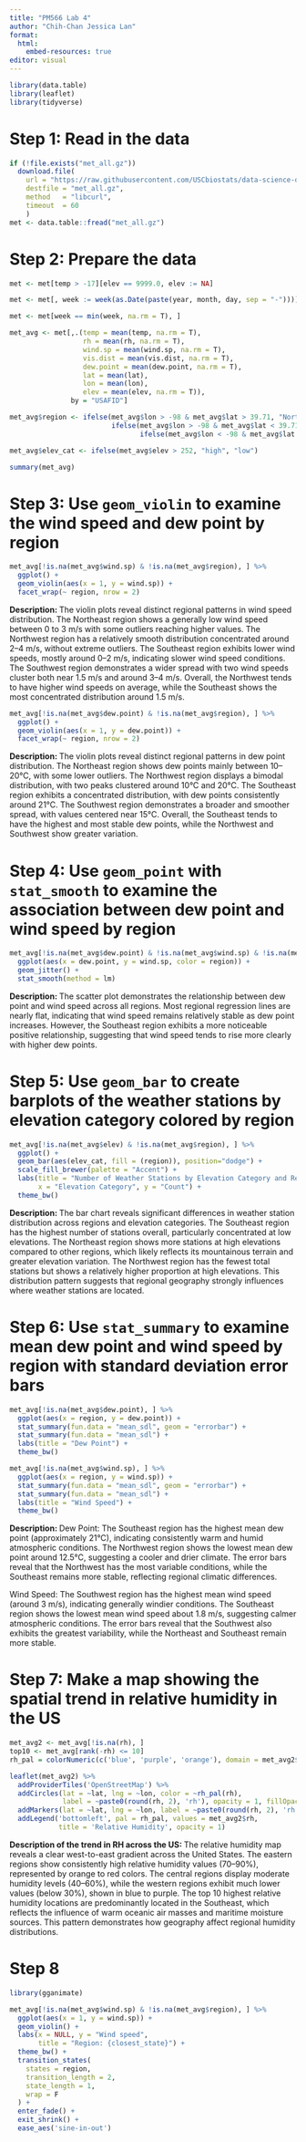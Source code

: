 ```yaml
---
title: "PM566 Lab 4"
author: "Chih-Chan Jessica Lan"
format: 
  html:
    embed-resources: true
editor: visual
---
```


```r
library(data.table)
library(leaflet)
library(tidyverse)
```

# Step 1: Read in the data
```r
if (!file.exists("met_all.gz"))
  download.file(
    url = "https://raw.githubusercontent.com/USCbiostats/data-science-data/master/02_met/met_all.gz",
    destfile = "met_all.gz",
    method   = "libcurl",
    timeout  = 60
    )
met <- data.table::fread("met_all.gz")
```

# Step 2: Prepare the data
```r
met <- met[temp > -17][elev == 9999.0, elev := NA]

met <- met[, week := week(as.Date(paste(year, month, day, sep = "-")))]

met <- met[week == min(week, na.rm = T), ]

met_avg <- met[,.(temp = mean(temp, na.rm = T),
                  rh = mean(rh, na.rm = T),
                  wind.sp = mean(wind.sp, na.rm = T),
                  vis.dist = mean(vis.dist, na.rm = T),
                  dew.point = mean(dew.point, na.rm = T),
                  lat = mean(lat),
                  lon = mean(lon),
                  elev = mean(elev, na.rm = T)),
               by = "USAFID"]

met_avg$region <- ifelse(met_avg$lon > -98 & met_avg$lat > 39.71, "Northeast",
                         ifelse(met_avg$lon > -98 & met_avg$lat < 39.71, "Southeast",
                                ifelse(met_avg$lon < -98 & met_avg$lat > 39.71, "Northwest", "Southwest")))

met_avg$elev_cat <- ifelse(met_avg$elev > 252, "high", "low")

summary(met_avg)
```


# Step 3: Use `geom_violin` to examine the wind speed and dew point by region
```r
met_avg[!is.na(met_avg$wind.sp) & !is.na(met_avg$region), ] %>%
  ggplot() + 
  geom_violin(aes(x = 1, y = wind.sp)) +
  facet_wrap(~ region, nrow = 2)
```
**Description: **
The violin plots reveal distinct regional patterns in wind speed distribution. The Northeast region shows a generally low wind speed between 0 to 3 m/s with some outliers reaching higher values. The Northwest region has a relatively smooth distribution concentrated around 2–4 m/s, without extreme outliers. The Southeast region exhibits lower wind speeds, mostly around 0–2 m/s, indicating slower wind speed conditions. The Southwest region demonstrates a wider spread with two wind speeds cluster both near 1.5 m/s and around 3–4 m/s. Overall, the Northwest tends to have higher wind speeds on average, while the Southeast shows the most concentrated distribution around 1.5 m/s.

```r
met_avg[!is.na(met_avg$dew.point) & !is.na(met_avg$region), ] %>%
  ggplot() + 
  geom_violin(aes(x = 1, y = dew.point)) +
  facet_wrap(~ region, nrow = 2)

```
**Description: **
The violin plots reveal distinct regional patterns in dew point distribution. The Northeast region shows dew points mainly between 10–20°C, with some lower outliers. The Northwest region displays a bimodal distribution, with two peaks clustered around 10°C and 20°C. The Southeast region exhibits a concentrated distribution, with dew points consistently around 21°C. The Southwest region demonstrates a broader and smoother spread, with values centered near 15°C. Overall, the Southeast tends to have the highest and most stable dew points, while the Northwest and Southwest show greater variation.

# Step 4: Use `geom_point` with `stat_smooth` to examine the association between dew point and wind speed by region
```r
met_avg[!is.na(met_avg$dew.point) & !is.na(met_avg$wind.sp) & !is.na(met_avg$region), ] %>%
  ggplot(aes(x = dew.point, y = wind.sp, color = region)) +
  geom_jitter() +
  stat_smooth(method = lm)
```
**Description: **
The scatter plot demonstrates the relationship between dew point and wind speed across all regions. Most regional regression lines are nearly flat, indicating that wind speed remains relatively stable as dew point increases. However, the Southeast region exhibits a more noticeable positive relationship, suggesting that wind speed tends to rise more clearly with higher dew points.

# Step 5: Use `geom_bar` to create barplots of the weather stations by elevation category colored by region
```r
met_avg[!is.na(met_avg$elev) & !is.na(met_avg$region), ] %>%
  ggplot() +
  geom_bar(aes(elev_cat, fill = (region)), position="dodge") +
  scale_fill_brewer(palette = "Accent") +
  labs(title = "Number of Weather Stations by Elevation Category and Region",
       x = "Elevation Category", y = "Count") +
  theme_bw()
```
**Description: **
The bar chart reveals significant differences in weather station distribution across regions and elevation categories. The Southeast region has the highest number of stations overall, particularly concentrated at low elevations. The Northeast region shows more stations at high elevations compared to other regions, which likely reflects its mountainous terrain and greater elevation variation. The Northwest region has the fewest total stations but shows a relatively higher proportion at high elevations. This distribution pattern suggests that regional geography strongly influences where weather stations are located.

# Step 6: Use `stat_summary` to examine mean dew point and wind speed by region with standard deviation error bars
```r
met_avg[!is.na(met_avg$dew.point), ] %>%
  ggplot(aes(x = region, y = dew.point)) +
  stat_summary(fun.data = "mean_sdl", geom = "errorbar") +
  stat_summary(fun.data = "mean_sdl") +
  labs(title = "Dew Point") +
  theme_bw()

met_avg[!is.na(met_avg$wind.sp), ] %>%
  ggplot(aes(x = region, y = wind.sp)) +
  stat_summary(fun.data = "mean_sdl", geom = "errorbar") +
  stat_summary(fun.data = "mean_sdl") +
  labs(title = "Wind Speed") +
  theme_bw()
```
**Description: **
Dew Point:
The Southeast region has the highest mean dew point (approximately 21°C), indicating consistently warm and humid atmospheric conditions. The Northwest region shows the lowest mean dew point around 12.5°C, suggesting a cooler and drier climate. The error bars reveal that the Northwest has the most variable conditions, while the Southeast remains more stable, reflecting regional climatic differences.

Wind Speed:
The Southwest region has the highest mean wind speed (around 3 m/s), indicating generally windier conditions. The Southeast region shows the lowest mean wind speed about 1.8 m/s, suggesting calmer atmospheric conditions. The error bars reveal that the Southwest also exhibits the greatest variability, while the Northeast and Southeast remain more stable.


# Step 7: Make a map showing the spatial trend in relative humidity in the US
```r
met_avg2 <- met_avg[!is.na(rh), ]
top10 <- met_avg[rank(-rh) <= 10]
rh_pal = colorNumeric(c('blue', 'purple', 'orange'), domain = met_avg2$rh)

leaflet(met_avg2) %>%
  addProviderTiles('OpenStreetMap') %>%
  addCircles(lat = ~lat, lng = ~lon, color = ~rh_pal(rh),
             label = ~paste0(round(rh, 2), 'rh'), opacity = 1, fillOpacity = 1, radius = 500) %>%
  addMarkers(lat = ~lat, lng = ~lon, label = ~paste0(round(rh, 2), 'rh'), data = top10) %>%
  addLegend('bottomleft', pal = rh_pal, values = met_avg2$rh,
            title = 'Relative Humidity', opacity = 1)
```
**Description of the trend in RH across the US: **
The relative humidity map reveals a clear west-to-east gradient across the United States. The eastern regions show consistently high relative humidity values (70–90%), represented by orange to red colors. The central regions display moderate humidity levels (40–60%), while the western regions exhibit much lower values (below 30%), shown in blue to purple. The top 10 highest relative humidity locations are predominantly located in the Southeast, which reflects the influence of warm oceanic air masses and maritime moisture sources. This pattern demonstrates how geography affect regional humidity distributions.

# Step 8
```r
library(gganimate)

met_avg[!is.na(met_avg$wind.sp) & !is.na(met_avg$region), ] %>%
  ggplot(aes(x = 1, y = wind.sp)) + 
  geom_violin() + 
  labs(x = NULL, y = "Wind speed",
       title = "Region: {closest_state}") +
  theme_bw() +
  transition_states(
    states = region,
    transition_length = 2,
    state_length = 1,
    wrap = F
  ) +
  enter_fade() +
  exit_shrink() +
  ease_aes('sine-in-out')

```

